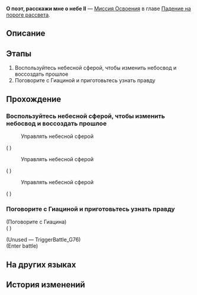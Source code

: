 {{Дополнить|Диалоги.}}
{{Миссия Инфобокс
|id              = 1040407
|Название        = 
|Изображение     = Миссия О поэт, расскажи мне о небе II.png
|Тип             = Миссия Освоения
|События         = 
|Глава           = Падение на пороге рассвета
|Условия         = Завершена [[Миссия Освоения]] ''[[О поэт, расскажи мне о небе I]]''
|Персонажи       = Лунабис; Первопроходец; Солабис
|СтартЛокация    = [[Амфореус]] — [[Небесный каструм Циркадное Око]]
|Мир             = Амфореус
|Предыдущая      = О поэт, расскажи мне о небе I
|Следующая       = О каменная плита, зачем ты заслоняешь свет
|Награды         = Опыт Освоения*600; Звёздный нефрит*80; Путеводитель путешественника*8; Утраченный кристалл*8; Небесная амброзия*240; Proi Proi*1 { text = Proi Proi }; Кредиты*80 000
}}
'''О поэт, расскажи мне о небе II''' — [[Миссия Освоения]] в главе [[Падение на пороге рассвета]].

==Описание==
{{Описание|После ожесточённой битвы Аквила падает вместе с платформой, на которой вы стоите. Реликвия Аглаи высвобождает свою силу, чтобы защитить вас в последний момент. Выполнив свой долг, она исчезает в золотой купели. Вы получаете ядро пламени, но Циркадное Око начинает разрушаться, что вынуждает вас бежать. Однако Аквила, слившийся с Селиозой и захваченный чёрным течением, восстаёт вновь. Вы побеждаете его на глазах Селиозы, вновь обрётшей человечность.}}

==Этапы==
# Воспользуйтесь небесной сферой, чтобы изменить небосвод и воссоздать прошлое
# Поговорите с Гиациной и приготовьтесь узнать правду

==Прохождение==
{{Дополнить}}

===Воспользуйтесь небесной сферой, чтобы изменить небосвод и воссоздать прошлое===
{{Описание миссии|локация=Небесный каструм Циркадное Око|Прошлое Селиозы оказалось совсем не таким, как описывается в легендах. В сопровождении её бывших компаньонов нам предстоит раскрыть древнюю правду.}}
{{Диалог Начало}}

:{{Диалог|undefined}} Управлять небесной сферой
;({{tx|Unknown performance}}<!--Error: ENOENT: no such file or directory, open 'R:\Utils\HSR\3.3\Story\Discussion\Mission\1040407\DS104040703.json'-->)

<!--Unknown TalkSentence: 140470901-->
<!--Unknown TalkSentence: 140470902-->

:{{Диалог|undefined}} Управлять небесной сферой
;({{tx|Unknown performance}}<!--Error: ENOENT: no such file or directory, open 'R:\Utils\HSR\3.3\Story\Discussion\Mission\1040407\DS104040704.json'-->)

<!--Unknown TalkSentence: 140470903-->
<!--Unknown TalkSentence: 140470904-->

:{{Диалог|undefined}} Управлять небесной сферой
;({{tx|Unknown performance}}<!--Error: ENOENT: no such file or directory, open 'R:\Utils\HSR\3.3\Story\Discussion\Mission\1040407\DS104040705.json'-->)
{{Диалог Конец}}

===Поговорите с Гиациной и приготовьтесь узнать правду===
{{Диалог Начало}}

;(Поговорите с Гиацина)
;({{tx|Unknown performance}}<!--Error: ENOENT: no such file or directory, open 'R:\Utils\HSR\3.3\Config\Level\Mission\1040407\Act\Act104040706.json'-->)

:{{Диалог|undefined}} 


;(Unused &mdash; TriggerBattle_G76)
;(Enter battle)
::{{Enemy List|Возвышенное, сияющее воплощение небес*1}}
{{Диалог Конец}}

==На других языках==
{{На других языках
|en   = Poet, Speak of the Sky Through Me (II)
|zhs  = 诗者啊，从我处诉说天空·下
|zht  = 詩者啊，從我處訴說天空•下
|ja   = 詩人よ、天空を語れ・下
|ko   = 시인이여, 내게서 하늘을 이야기해다오•하
|es   = Poeta, canta sobre el cielo desde aquí&nbsp;II
|fr   = Poète, parle-moi du ciel (II)
|ru   = О поэт, расскажи мне о небе II
|th   = กวีเอ๋ย จงขับขานเรื่องราวท้องนภาจากข้า: ภาคจบ
|vi   = Hỡi thi sĩ, kể cho ta nghe chuyện về bầu trời (2)
|de   = O Dichter, erzähl mir vom Himmel (Teil 2)
|id   = Penyair, Ceritakan tentang Langit Melaluiku 2
|pt   = Poeta, Fale do Céu Através de Mim (II)
}}

==История изменений==
{{История изменений|3.3}}
